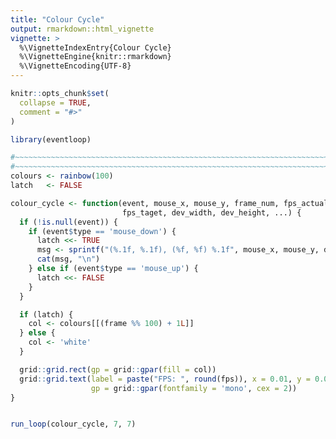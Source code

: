 ```yaml
---
title: "Colour Cycle"
output: rmarkdown::html_vignette
vignette: >
  %\VignetteIndexEntry{Colour Cycle}
  %\VignetteEngine{knitr::rmarkdown}
  %\VignetteEncoding{UTF-8}
---
```


```r
knitr::opts_chunk$set(
  collapse = TRUE,
  comment = "#>"
)
```

```r
library(eventloop)

#~~~~~~~~~~~~~~~~~~~~~~~~~~~~~~~~~~~~~~~~~~~~~~~~~~~~~~~~~~~~~~~~~~~~~~~~~~~~~
#~~~~~~~~~~~~~~~~~~~~~~~~~~~~~~~~~~~~~~~~~~~~~~~~~~~~~~~~~~~~~~~~~~~~~~~~~~~~~
colours <- rainbow(100)
latch   <- FALSE

colour_cycle <- function(event, mouse_x, mouse_y, frame_num, fps_actual,
                         fps_taget, dev_width, dev_height, ...) {
  if (!is.null(event)) {
    if (event$type == 'mouse_down') {
      latch <<- TRUE
      msg <- sprintf("(%.1f, %.1f), (%f, %f) %.1f", mouse_x, mouse_y, dev_width, dev_height, fps_actual)
      cat(msg, "\n")
    } else if (event$type == 'mouse_up') {
      latch <<- FALSE
    }
  }

  if (latch) {
    col <- colours[[(frame %% 100) + 1L]]
  } else {
    col <- 'white'
  }

  grid::grid.rect(gp = grid::gpar(fill = col))
  grid::grid.text(label = paste("FPS: ", round(fps)), x = 0.01, y = 0.01, just = c('left', 'bottom'),
                  gp = grid::gpar(fontfamily = 'mono', cex = 2))
}


run_loop(colour_cycle, 7, 7)
```
